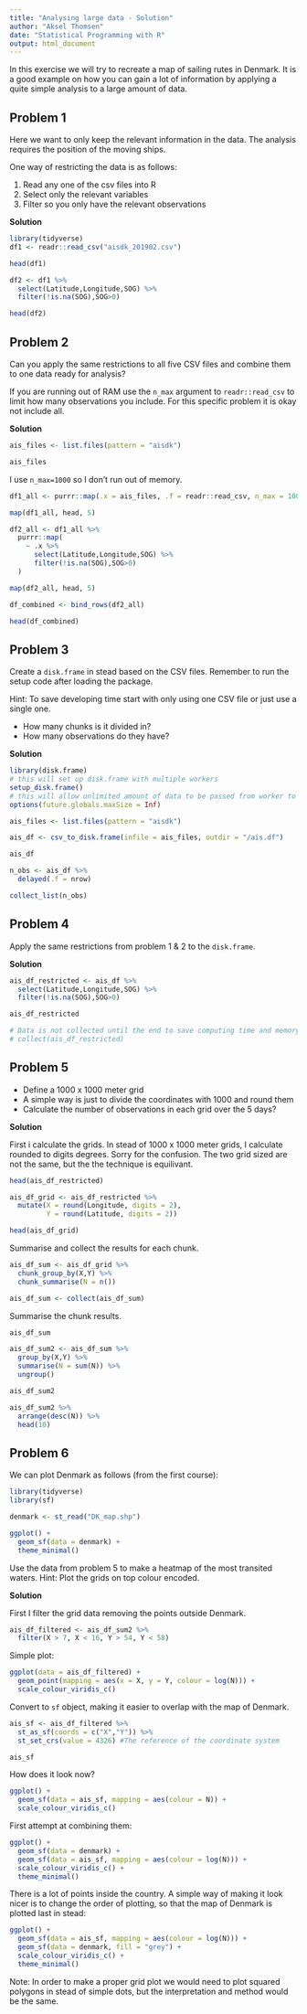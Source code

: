 ```yaml
---
title: "Analysing large data - Solution"
author: "Aksel Thomsen"
date: "Statistical Programming with R"
output: html_document
---
```


In this exercise we will try to recreate a map of sailing rutes in Denmark.
It is a good example on how you can gain a lot of information by applying a quite simple analysis to a large amount of data.

## Problem 1

Here we want to only keep the relevant information in the data.
The analysis requires the position of the moving ships.

One way of restricting the data is as follows:

1. Read any one of the csv files into R
1. Select only the relevant variables
1. Filter so you only have the relevant observations

**Solution**

```r
library(tidyverse)
df1 <- readr::read_csv("aisdk_201902.csv")
```

```r
head(df1)
```

```r
df2 <- df1 %>% 
  select(Latitude,Longitude,SOG) %>% 
  filter(!is.na(SOG),SOG>0)
```

```r
head(df2)
```

## Problem 2

Can you apply the same restrictions to all five CSV files and combine them to one data ready for analysis?

If you are running out of RAM use the `n_max` argument to `readr::read_csv` to limit how many observations you include. For this specific problem it is okay not include all.

**Solution**

```r
ais_files <- list.files(pattern = "aisdk")

ais_files
```

I use `n_max=1000` so I don't run out of memory.

```r
df1_all <- purrr::map(.x = ais_files, .f = readr::read_csv, n_max = 1000)
```

```r
map(df1_all, head, 5)
```

```r

df2_all <- df1_all %>% 
  purrr::map(
    ~ .x %>% 
      select(Latitude,Longitude,SOG) %>% 
      filter(!is.na(SOG),SOG>0)
  )

map(df2_all, head, 5)

df_combined <- bind_rows(df2_all)

head(df_combined)
```

## Problem 3

Create a `disk.frame` in stead based on the CSV files.
Remember to run the setup code after loading the package.

Hint: To save developing time start with only using one CSV file or just use a single one.

- How many chunks is it divided in?
- How many observations do they have?

**Solution**

```r
library(disk.frame)
# this will set up disk.frame with multiple workers
setup_disk.frame()
# this will allow unlimited amount of data to be passed from worker to worker
options(future.globals.maxSize = Inf)
```

```r
ais_files <- list.files(pattern = "aisdk")

ais_df <- csv_to_disk.frame(infile = ais_files, outdir = "/ais.df")

ais_df
```

```r
n_obs <- ais_df %>% 
  delayed(.f = nrow)

collect_list(n_obs)
```

## Problem 4

Apply the same restrictions from problem 1 & 2 to the `disk.frame`.

**Solution**

```r
ais_df_restricted <- ais_df %>% 
  select(Latitude,Longitude,SOG) %>% 
  filter(!is.na(SOG),SOG>0)

ais_df_restricted

# Data is not collected until the end to save computing time and memory
# collect(ais_df_restricted)
```

## Problem 5

- Define a 1000 x 1000 meter grid
- A simple way is just to divide the coordinates with 1000 and round them
- Calculate the number of observations in each grid over the 5 days?

**Solution**

First i calculate the grids.
In stead of 1000 x 1000 meter grids, I calculate rounded to digits degrees.
Sorry for the confusion. The two grid sized are not the same, but the the technique is equilivant.

```r
head(ais_df_restricted)

ais_df_grid <- ais_df_restricted %>% 
  mutate(X = round(Longitude, digits = 2),
         Y = round(Latitude, digits = 2))

head(ais_df_grid)
```

Summarise and collect the results for each chunk.

```r
ais_df_sum <- ais_df_grid %>% 
  chunk_group_by(X,Y) %>% 
  chunk_summarise(N = n())

ais_df_sum <- collect(ais_df_sum)
```

Summarise the chunk results.

```r
ais_df_sum

ais_df_sum2 <- ais_df_sum %>% 
  group_by(X,Y) %>% 
  summarise(N = sum(N)) %>% 
  ungroup()

ais_df_sum2

ais_df_sum2 %>% 
  arrange(desc(N)) %>% 
  head(10)
```

## Problem 6

We can plot Denmark as follows (from the first course):

```r
library(tidyverse)
library(sf)

denmark <- st_read("DK_map.shp")

ggplot() +
  geom_sf(data = denmark) +
  theme_minimal()
```

Use the data from problem 5 to make a heatmap of the most transited waters.
Hint: Plot the grids on top colour encoded.

**Solution**

First I filter the grid data removing the points outside Denmark.

```r
ais_df_filtered <- ais_df_sum2 %>% 
  filter(X > 7, X < 16, Y > 54, Y < 58)
```

Simple plot:

```r
ggplot(data = ais_df_filtered) +
  geom_point(mapping = aes(x = X, y = Y, colour = log(N))) +
  scale_colour_viridis_c()
```

Convert to `sf` object, making it easier to overlap with the map of Denmark. 

```r
ais_sf <- ais_df_filtered %>% 
  st_as_sf(coords = c("X","Y")) %>% 
  st_set_crs(value = 4326) #The reference of the coordinate system
```

```r
ais_sf
```

How does it look now?

```r
ggplot() +
  geom_sf(data = ais_sf, mapping = aes(colour = N)) +
  scale_colour_viridis_c()
```

First attempt at combining them:

```r
ggplot() +
  geom_sf(data = denmark) +
  geom_sf(data = ais_sf, mapping = aes(colour = log(N))) +
  scale_colour_viridis_c() +
  theme_minimal()
```

There is a lot of points inside the country. A simple way of making it look nicer is to change the order of plotting, so that the map of Denmark is plotted last in stead:

```r
ggplot() +
  geom_sf(data = ais_sf, mapping = aes(colour = log(N))) +
  geom_sf(data = denmark, fill = "grey") +
  scale_colour_viridis_c() +
  theme_minimal()
```

Note: In order to make a proper grid plot we would need to plot squared polygons in stead of simple dots, but the interpretation and method would be the same.